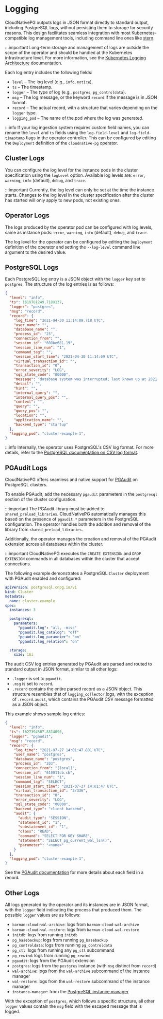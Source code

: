 ﻿# Logging
<!-- SPDX-License-Identifier: CC-BY-4.0 -->

CloudNativePG outputs logs in JSON format directly to standard output, including
PostgreSQL logs, without persisting them to storage for security reasons. This
design facilitates seamless integration with most Kubernetes-compatible log
management tools, including command line ones like
[stern](https://github.com/stern/stern).

:::important
Long-term storage and management of logs are outside the scope of the
    operator and should be handled at the Kubernetes infrastructure level.
    For more information, see the
    [Kubernetes Logging Architecture](https://kubernetes.io/docs/concepts/cluster-administration/logging/)
    documentation.

Each log entry includes the following fields:

- `level` – The log level (e.g., `info`, `notice`).
- `ts` – The timestamp.
- `logger` – The type of log (e.g., `postgres`, `pg_controldata`).
- `msg` – The log message, or the keyword `record` if the message is in JSON
  format.
- `record` – The actual record, with a structure that varies depending on the
  `logger` type.
- `logging_pod` – The name of the pod where the log was generated.

:::info
If your log ingestion system requires custom field names, you can rename
    the `level` and `ts` fields using the `log-field-level` and
    `log-field-timestamp` flags in the operator controller. This can be configured
    by editing the `Deployment` definition of the `cloudnative-pg` operator.

## Cluster Logs

You can configure the log level for the instance pods in the cluster
specification using the `logLevel` option. Available log levels are: `error`,
`warning`, `info` (default), `debug`, and `trace`.

:::important
Currently, the log level can only be set at the time the instance starts.
    Changes to the log level in the cluster specification after the cluster has
    started will only apply to new pods, not existing ones.

## Operator Logs

The logs produced by the operator pod can be configured with log
levels, same as instance pods: `error`, `warning`, `info` (default), `debug`,
and `trace`.

The log level for the operator can be configured by editing the `Deployment`
definition of the operator and setting the `--log-level` command line argument
to the desired value.

## PostgreSQL Logs

Each PostgreSQL log entry is a JSON object with the `logger` key set to
`postgres`. The structure of the log entries is as follows:

```json
{
  "level": "info",
  "ts": 1619781249.7188137,
  "logger": "postgres",
  "msg": "record",
  "record": {
    "log_time": "2021-04-30 11:14:09.718 UTC",
    "user_name": "",
    "database_name": "",
    "process_id": "25",
    "connection_from": "",
    "session_id": "608be681.19",
    "session_line_num": "1",
    "command_tag": "",
    "session_start_time": "2021-04-30 11:14:09 UTC",
    "virtual_transaction_id": "",
    "transaction_id": "0",
    "error_severity": "LOG",
    "sql_state_code": "00000",
    "message": "database system was interrupted; last known up at 2021-04-30 11:14:07 UTC",
    "detail": "",
    "hint": "",
    "internal_query": "",
    "internal_query_pos": "",
    "context": "",
    "query": "",
    "query_pos": "",
    "location": "",
    "application_name": "",
    "backend_type": "startup"
  },
  "logging_pod": "cluster-example-1",
}
```

:::info
Internally, the operator uses PostgreSQL's CSV log format. For more details,
    refer to the [PostgreSQL documentation on CSV log format](https://www.postgresql.org/docs/current/runtime-config-logging.html).

## PGAudit Logs

CloudNativePG offers seamless and native support for
[PGAudit](https://www.pgaudit.org/) on PostgreSQL clusters.

To enable PGAudit, add the necessary `pgaudit` parameters in the `postgresql`
section of the cluster configuration.

:::important
The PGAudit library must be added to `shared_preload_libraries`.
    CloudNativePG automatically manages this based on the presence of `pgaudit.*`
    parameters in the PostgreSQL configuration. The operator handles both the
    addition and removal of the library from `shared_preload_libraries`.

Additionally, the operator manages the creation and removal of the PGAudit
extension across all databases within the cluster.

:::important
CloudNativePG executes the `CREATE EXTENSION` and `DROP EXTENSION` commands
    in all databases within the cluster that accept connections.

The following example demonstrates a PostgreSQL `Cluster` deployment with
PGAudit enabled and configured:

```yaml
apiVersion: postgresql.cnpg.io/v1
kind: Cluster
metadata:
  name: cluster-example
spec:
  instances: 3

  postgresql:
    parameters:
      "pgaudit.log": "all, -misc"
      "pgaudit.log_catalog": "off"
      "pgaudit.log_parameter": "on"
      "pgaudit.log_relation": "on"

  storage:
    size: 1Gi
```

The audit CSV log entries generated by PGAudit are parsed and routed to
standard output in JSON format, similar to all other logs:

- `.logger` is set to `pgaudit`.
- `.msg` is set to `record`.
- `.record` contains the entire parsed record as a JSON object. This structure
  resembles that of `logging_collector` logs, with the exception of
  `.record.audit`, which contains the PGAudit CSV message formatted as a JSON
  object.

This example shows sample log entries:

```json
{
  "level": "info",
  "ts": 1627394507.8814096,
  "logger": "pgaudit",
  "msg": "record",
  "record": {
    "log_time": "2021-07-27 14:01:47.881 UTC",
    "user_name": "postgres",
    "database_name": "postgres",
    "process_id": "203",
    "connection_from": "[local]",
    "session_id": "610011cb.cb",
    "session_line_num": "1",
    "command_tag": "SELECT",
    "session_start_time": "2021-07-27 14:01:47 UTC",
    "virtual_transaction_id": "3/336",
    "transaction_id": "0",
    "error_severity": "LOG",
    "sql_state_code": "00000",
    "backend_type": "client backend",
    "audit": {
      "audit_type": "SESSION",
      "statement_id": "1",
      "substatement_id": "1",
      "class": "READ",
      "command": "SELECT FOR KEY SHARE",
      "statement": "SELECT pg_current_wal_lsn()",
      "parameter": "<none>"
    }
  },
  "logging_pod": "cluster-example-1",
}
```

See the
[PGAudit documentation](https://github.com/pgaudit/pgaudit/blob/master/README.md#format) <!-- wokeignore:rule=master -->
for more details about each field in a record.

## Other Logs

All logs generated by the operator and its instances are in JSON format, with
the `logger` field indicating the process that produced them. The possible
`logger` values are as follows:

- `barman-cloud-wal-archive`: logs from `barman-cloud-wal-archive`
- `barman-cloud-wal-restore`: logs from `barman-cloud-wal-restore`
- `initdb`: logs from running `initdb`
- `pg_basebackup`: logs from running `pg_basebackup`
- `pg_controldata`: logs from running `pg_controldata`
- `pg_ctl`: logs from running any `pg_ctl` subcommand
- `pg_rewind`: logs from running `pg_rewind`
- `pgaudit`: logs from the PGAudit extension
- `postgres`: logs from the `postgres` instance (with `msg` distinct from
  `record`)
- `wal-archive`: logs from the `wal-archive` subcommand of the instance manager
- `wal-restore`: logs from the `wal-restore` subcommand of the instance manager
- `instance-manager`: from the [PostgreSQL instance manager](./instance_manager.md)

With the exception of `postgres`, which follows a specific structure, all other
`logger` values contain the `msg` field with the escaped message that is
logged.
